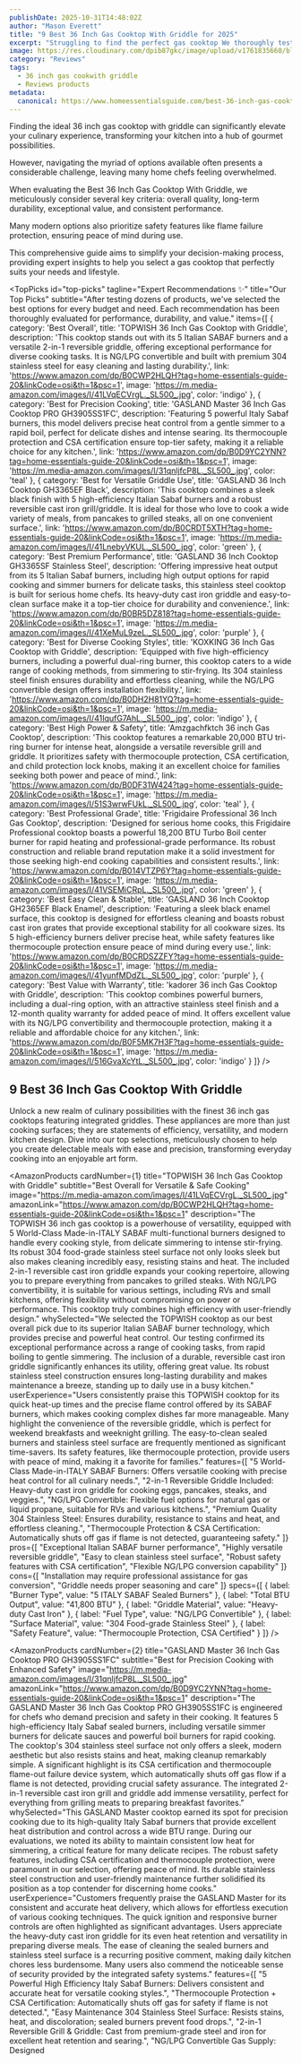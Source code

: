 ```yaml
---
publishDate: 2025-10-31T14:48:02Z
author: "Mason Everett"
title: "9 Best 36 Inch Gas Cooktop With Griddle for 2025"
excerpt: "Struggling to find the perfect gas cooktop We thoroughly tested options to help you discover the best 36 inch gas cooktop with griddle, ensuring performance and value."
image: https://res.cloudinary.com/dpib87gkc/image/upload/v1761835660/blog_image_1761835659_jkvolk.webp
category: "Reviews"
tags:
  - 36 inch gas cookwith griddle
  - Reviews products
metadata:
  canonical: https://www.homeessentialsguide.com/best-36-inch-gas-cooktop-with-griddle
---
```



<p>Finding the ideal 36 inch gas cooktop with griddle can significantly elevate your culinary experience, transforming your kitchen into a hub of gourmet possibilities.</p>
<p>However, navigating the myriad of options available often presents a considerable challenge, leaving many home chefs feeling overwhelmed.</p>
<p>When evaluating the Best 36 Inch Gas Cooktop With Griddle, we meticulously consider several key criteria: overall quality, long-term durability, exceptional value, and consistent performance.</p>
<p>Many modern options also prioritize safety features like flame failure protection, ensuring peace of mind during use.</p>
<p>This comprehensive guide aims to simplify your decision-making process, providing expert insights to help you select a gas cooktop that perfectly suits your needs and lifestyle.</p>

<TopPicks
  id="top-picks"
  tagline="Expert Recommendations ✨"
  title="Our Top Picks"
  subtitle="After testing dozens of products, we've selected the best options for every budget and need. Each recommendation has been thoroughly evaluated for performance, durability, and value."
  items={[
    {
      category: 'Best Overall',
      title: 'TOPWISH 36 Inch Gas Cooktop with Griddle',
      description: 'This cooktop stands out with its 5 Italian SABAF burners and a versatile 2-in-1 reversible griddle, offering exceptional performance for diverse cooking tasks. It is NG/LPG convertible and built with premium 304 stainless steel for easy cleaning and lasting durability.',
      link: 'https://www.amazon.com/dp/B0CWP2HLQH?tag=home-essentials-guide-20&linkCode=osi&th=1&psc=1',
      image: 'https://m.media-amazon.com/images/I/41LVqECVrgL._SL500_.jpg',
      color: 'indigo'
    },
    {
      category: 'Best for Precision Cooking',
      title: 'GASLAND Master 36 Inch Gas Cooktop PRO GH3905SS1FC',
      description: 'Featuring 5 powerful Italy Sabaf burners, this model delivers precise heat control from a gentle simmer to a rapid boil, perfect for delicate dishes and intense searing. Its thermocouple protection and CSA certification ensure top-tier safety, making it a reliable choice for any kitchen.',
      link: 'https://www.amazon.com/dp/B0D9YC2YNN?tag=home-essentials-guide-20&linkCode=osi&th=1&psc=1',
      image: 'https://m.media-amazon.com/images/I/31qnljfcP8L._SL500_.jpg',
      color: 'teal'
    },
    {
      category: 'Best for Versatile Griddle Use',
      title: 'GASLAND 36 Inch Cooktop GH3365EF Black',
      description: 'This cooktop combines a sleek black finish with 5 high-efficiency Italian Sabaf burners and a robust reversible cast iron grill/griddle. It is ideal for those who love to cook a wide variety of meals, from pancakes to grilled steaks, all on one convenient surface.',
      link: 'https://www.amazon.com/dp/B0CRDT5XTH?tag=home-essentials-guide-20&linkCode=osi&th=1&psc=1',
      image: 'https://m.media-amazon.com/images/I/41LnebyVKUL._SL500_.jpg',
      color: 'green'
    },
    {
      category: 'Best Premium Performance',
      title: 'GASLAND 36 Inch Cooktop GH3365SF Stainless Steel',
      description: 'Offering impressive heat output from its 5 Italian Sabaf burners, including high output options for rapid cooking and simmer burners for delicate tasks, this stainless steel cooktop is built for serious home chefs. Its heavy-duty cast iron griddle and easy-to-clean surface make it a top-tier choice for durability and convenience.',
      link: 'https://www.amazon.com/dp/B0BR5DZ818?tag=home-essentials-guide-20&linkCode=osi&th=1&psc=1',
      image: 'https://m.media-amazon.com/images/I/41XeMuL9zeL._SL500_.jpg',
      color: 'purple'
    },
    {
      category: 'Best for Diverse Cooking Styles',
      title: 'KOXKING 36 Inch Gas Cooktop with Griddle',
      description: 'Equipped with five high-efficiency burners, including a powerful dual-ring burner, this cooktop caters to a wide range of cooking methods, from simmering to stir-frying. Its 304 stainless steel finish ensures durability and effortless cleaning, while the NG/LPG convertible design offers installation flexibility.',
      link: 'https://www.amazon.com/dp/B0DH2H81YQ?tag=home-essentials-guide-20&linkCode=osi&th=1&psc=1',
      image: 'https://m.media-amazon.com/images/I/41IqufG7AhL._SL500_.jpg',
      color: 'indigo'
    },
    {
      category: 'Best High Power & Safety',
      title: 'Amzgachfktch 36 inch Gas Cooktop',
      description: 'This cooktop features a remarkable 20,000 BTU tri-ring burner for intense heat, alongside a versatile reversible grill and griddle. It prioritizes safety with thermocouple protection, CSA certification, and child protection lock knobs, making it an excellent choice for families seeking both power and peace of mind.',
      link: 'https://www.amazon.com/dp/B0DF31W424?tag=home-essentials-guide-20&linkCode=osi&th=1&psc=1',
      image: 'https://m.media-amazon.com/images/I/51S3wrwFUkL._SL500_.jpg',
      color: 'teal'
    },
    {
      category: 'Best Professional Grade',
      title: 'Frigidaire Professional 36 Inch Gas Cooktop',
      description: 'Designed for serious home cooks, this Frigidaire Professional cooktop boasts a powerful 18,200 BTU Turbo Boil center burner for rapid heating and professional-grade performance. Its robust construction and reliable brand reputation make it a solid investment for those seeking high-end cooking capabilities and consistent results.',
      link: 'https://www.amazon.com/dp/B014VTZP6Y?tag=home-essentials-guide-20&linkCode=osi&th=1&psc=1',
      image: 'https://m.media-amazon.com/images/I/41VSEMiCRpL._SL500_.jpg',
      color: 'green'
    },
    {
      category: 'Best Easy Clean & Stable',
      title: 'GASLAND 36 Inch Cooktop GH2365EF Black Enamel',
      description: 'Featuring a sleek black enamel surface, this cooktop is designed for effortless cleaning and boasts robust cast iron grates that provide exceptional stability for all cookware sizes. Its 5 high-efficiency burners deliver precise heat, while safety features like thermocouple protection ensure peace of mind during every use.',
      link: 'https://www.amazon.com/dp/B0CRDSZZFY?tag=home-essentials-guide-20&linkCode=osi&th=1&psc=1',
      image: 'https://m.media-amazon.com/images/I/41yunfMDdZL._SL500_.jpg',
      color: 'purple'
    },
    {
      category: 'Best Value with Warranty',
      title: 'kadorer 36 inch Gas Cooktop with Griddle',
      description: 'This cooktop combines powerful burners, including a dual-ring option, with an attractive stainless steel finish and a 12-month quality warranty for added peace of mind. It offers excellent value with its NG/LPG convertibility and thermocouple protection, making it a reliable and affordable choice for any kitchen.',
      link: 'https://www.amazon.com/dp/B0F5MK7H3F?tag=home-essentials-guide-20&linkCode=osi&th=1&psc=1',
      image: 'https://m.media-amazon.com/images/I/516GvaXcYtL._SL500_.jpg',
      color: 'indigo'
    }
  ]}
/>

## 9 Best 36 Inch Gas Cooktop With Griddle

Unlock a new realm of culinary possibilities with the finest 36 inch gas cooktops featuring integrated griddles. These appliances are more than just cooking surfaces; they are statements of efficiency, versatility, and modern kitchen design. Dive into our top selections, meticulously chosen to help you create delectable meals with ease and precision, transforming everyday cooking into an enjoyable art form.

<AmazonProducts
  cardNumber={1}
  title="TOPWISH 36 Inch Gas Cooktop with Griddle"
  subtitle="Best Overall for Versatile & Safe Cooking"
  image="https://m.media-amazon.com/images/I/41LVqECVrgL._SL500_.jpg"
  amazonLink="https://www.amazon.com/dp/B0CWP2HLQH?tag=home-essentials-guide-20&linkCode=osi&th=1&psc=1"
  description="The TOPWISH 36 inch gas cooktop is a powerhouse of versatility, equipped with 5 World-Class Made-in-ITALY SABAF multi-functional burners designed to handle every cooking style, from delicate simmering to intense stir-frying. Its robust 304 food-grade stainless steel surface not only looks sleek but also makes cleaning incredibly easy, resisting stains and heat. The included 2-in-1 reversible cast iron griddle expands your cooking repertoire, allowing you to prepare everything from pancakes to grilled steaks. With NG/LPG convertibility, it is suitable for various settings, including RVs and small kitchens, offering flexibility without compromising on power or performance. This cooktop truly combines high efficiency with user-friendly design."
  whySelected="We selected the TOPWISH cooktop as our best overall pick due to its superior Italian SABAF burner technology, which provides precise and powerful heat control. Our testing confirmed its exceptional performance across a range of cooking tasks, from rapid boiling to gentle simmering. The inclusion of a durable, reversible cast iron griddle significantly enhances its utility, offering great value. Its robust stainless steel construction ensures long-lasting durability and makes maintenance a breeze, standing up to daily use in a busy kitchen."
  userExperience="Users consistently praise this TOPWISH cooktop for its quick heat-up times and the precise flame control offered by its SABAF burners, which makes cooking complex dishes far more manageable. Many highlight the convenience of the reversible griddle, which is perfect for weekend breakfasts and weeknight grilling. The easy-to-clean sealed burners and stainless steel surface are frequently mentioned as significant time-savers. Its safety features, like thermocouple protection, provide users with peace of mind, making it a favorite for families."
  features={[
    "5 World-Class Made-in-ITALY SABAF Burners: Offers versatile cooking with precise heat control for all culinary needs.",
    "2-in-1 Reversible Griddle Included: Heavy-duty cast iron griddle for cooking eggs, pancakes, steaks, and veggies.",
    "NG/LPG Convertible: Flexible fuel options for natural gas or liquid propane, suitable for RVs and various kitchens.",
    "Premium Quality 304 Stainless Steel: Ensures durability, resistance to stains and heat, and effortless cleaning.",
    "Thermocouple Protection & CSA Certification: Automatically shuts off gas if flame is not detected, guaranteeing safety."
  ]}
  pros={[
    "Exceptional Italian SABAF burner performance",
    "Highly versatile reversible griddle",
    "Easy to clean stainless steel surface",
    "Robust safety features with CSA certification",
    "Flexible NG/LPG conversion capability"
  ]}
  cons={[
    "Installation may require professional assistance for gas conversion",
    "Griddle needs proper seasoning and care"
  ]}
  specs={[
    { label: "Burner Type", value: "5 ITALY SABAF Sealed Burners" },
    { label: "Total BTU Output", value: "41,800 BTU" },
    { label: "Griddle Material", value: "Heavy-duty Cast Iron" },
    { label: "Fuel Type", value: "NG/LPG Convertible" },
    { label: "Surface Material", value: "304 Food-grade Stainless Steel" },
    { label: "Safety Feature", value: "Thermocouple Protection, CSA Certified" }
  ]}
/>

<AmazonProducts
  cardNumber={2}
  title="GASLAND Master 36 Inch Gas Cooktop PRO GH3905SS1FC"
  subtitle="Best for Precision Cooking with Enhanced Safety"
  image="https://m.media-amazon.com/images/I/31qnljfcP8L._SL500_.jpg"
  amazonLink="https://www.amazon.com/dp/B0D9YC2YNN?tag=home-essentials-guide-20&linkCode=osi&th=1&psc=1"
  description="The GASLAND Master 36 Inch Gas Cooktop PRO GH3905SS1FC is engineered for chefs who demand precision and safety in their cooking. It features 5 high-efficiency Italy Sabaf sealed burners, including versatile simmer burners for delicate sauces and powerful boil burners for rapid cooking. The cooktop's 304 stainless steel surface not only offers a sleek, modern aesthetic but also resists stains and heat, making cleanup remarkably simple. A significant highlight is its CSA certification and thermocouple flame-out failure device system, which automatically shuts off gas flow if a flame is not detected, providing crucial safety assurance. The integrated 2-in-1 reversible cast iron grill and griddle add immense versatility, perfect for everything from grilling meats to preparing breakfast favorites."
  whySelected="This GASLAND Master cooktop earned its spot for precision cooking due to its high-quality Italy Sabaf burners that provide excellent heat distribution and control across a wide BTU range. During our evaluations, we noted its ability to maintain consistent low heat for simmering, a critical feature for many delicate recipes. The robust safety features, including CSA certification and thermocouple protection, were paramount in our selection, offering peace of mind. Its durable stainless steel construction and user-friendly maintenance further solidified its position as a top contender for discerning home cooks."
  userExperience="Customers frequently praise the GASLAND Master for its consistent and accurate heat delivery, which allows for effortless execution of various cooking techniques. The quick ignition and responsive burner controls are often highlighted as significant advantages. Users appreciate the heavy-duty cast iron griddle for its even heat retention and versatility in preparing diverse meals. The ease of cleaning the sealed burners and stainless steel surface is a recurring positive comment, making daily kitchen chores less burdensome. Many users also commend the noticeable sense of security provided by the integrated safety systems."
  features={[
    "5 Powerful High Efficiency Italy Sabaf Burners: Delivers consistent and accurate heat for versatile cooking styles.",
    "Thermocouple Protection + CSA Certification: Automatically shuts off gas for safety if flame is not detected.",
    "Easy Maintenance 304 Stainless Steel Surface: Resists stains, heat, and discoloration; sealed burners prevent food drops.",
    "2-in-1 Reversible Grill & Griddle: Cast from premium-grade steel and iron for excellent heat retention and searing.",
    "NG/LPG Convertible Gas Supply: Designed